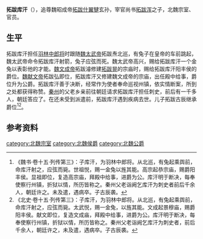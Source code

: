 {{expand|time=2016-12-02T12:07:02+00:00}}
'''拓跋库汗'''（{{bd|？||？| |catIdx=y}}），追尊魏昭成帝[[拓跋什翼犍|拓跋什翼犍]]玄孙，宰官尚书[[拓跋浑_(宰官尚书)|拓跋浑]]之子，北魏宗室、官员。

==生平==
拓跋库汗担任[[羽林中郎将|羽林中郎将]]时跟随[[魏太武帝|魏太武帝]]拓跋焘北巡，有兔子在皇帝的车前跳起，魏太武帝命令拓跋库汗射箭，兔子应弦而死。魏太武帝高兴，赐给拓跋库汗一个金兔以表彰他的才能。[[魏文成帝|魏文成帝]]拓跋濬修建[[拓跋晃|拓跋晃]]的宗庙时，赐给拓跋库汗阳丰侯的爵位。[[魏献文帝|魏献文帝]]拓跋弘即位，拓跋库汗又修建魏文成帝的宗庙，出任殿中给事，爵位升为公爵。拓跋库汗善于决断，经常作为使者奉命巡视州镇，依实情断案，所到之处都获得称赞。[[秦州_(古代)|秦州]]的父老乡亲前往朝廷请求拓跋库汗担任刺史，前后有一千多人，朝廷答应了。在还未受到派遣前，拓跋库汗遇到疾病去世。儿子拓跋古辰继承爵位<ref>《魏书·卷十五·列传第三》：子库汗，为羽林中郎将。从北巡，有兔起乘舆前，命库汗射之，应弦而毙。世祖悦，赐一金兔以旌其能。高宗起恭宗庙，赐爵阳丰侯。显祖即位，复造高宗庙，拜殿中给事，进爵为公。库汗明于断决，每奉使察行州镇，折狱以情，所历皆称之。秦州父老诣阙乞库汗为刺史者前后千余人，朝廷许之。未及遣，遇病卒。子古辰袭。</ref><ref>《北史·卷十五·列传第三》：子库汗，为羽林中郎将。从北巡，有兔起乘舆前，命库汗射之，应弦而毙。太武悦，赐一金兔，以旌其能。文成起景穆庙，赐爵阳丰侯。献文即位，复造文成庙，拜殿中给事，进爵为公。库汗明于断决，每奉使察行州镇，折狱以情，所历皆称之。秦州父老诣阙乞库汗为刺史者，前后千余人，朝廷许之，未及遣，遇病卒。子古辰袭。</ref>。

==参考资料==
{{reflist}}

[[category:北魏宗室|category:北魏宗室]]
[[category:北魏侯爵|category:北魏侯爵]]
[[category:北魏公爵|category:北魏公爵]]
